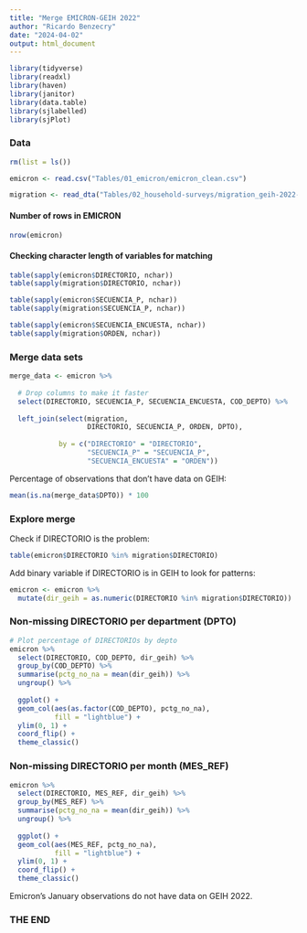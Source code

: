 ```yaml
---
title: "Merge EMICRON-GEIH 2022"
author: "Ricardo Benzecry"
date: "2024-04-02"
output: html_document
---
```


```r
library(tidyverse)
library(readxl)
library(haven)
library(janitor)
library(data.table)
library(sjlabelled)
library(sjPlot)
```

### Data

```r
rm(list = ls())

emicron <- read.csv("Tables/01_emicron/emicron_clean.csv")

migration <- read_dta("Tables/02_household-surveys/migration_geih-2022-clean.dta")


```

#### Number of rows in EMICRON
```r
nrow(emicron)
```

#### Checking character length of variables for matching
```r
table(sapply(emicron$DIRECTORIO, nchar))
table(sapply(migration$DIRECTORIO, nchar))

table(sapply(emicron$SECUENCIA_P, nchar))
table(sapply(migration$SECUENCIA_P, nchar))

table(sapply(emicron$SECUENCIA_ENCUESTA, nchar))
table(sapply(migration$ORDEN, nchar))
```
### Merge data sets


```r
merge_data <- emicron %>% 
  
  # Drop columns to make it faster
  select(DIRECTORIO, SECUENCIA_P, SECUENCIA_ENCUESTA, COD_DEPTO) %>% 
  
  left_join(select(migration, 
                   DIRECTORIO, SECUENCIA_P, ORDEN, DPTO),
            
            by = c("DIRECTORIO" = "DIRECTORIO", 
                   "SECUENCIA_P" = "SECUENCIA_P",
                   "SECUENCIA_ENCUESTA" = "ORDEN")) 

```

Percentage of observations that don't have data on GEIH:

```r
mean(is.na(merge_data$DPTO)) * 100
```


### Explore merge


Check if DIRECTORIO is the problem:

```r
table(emicron$DIRECTORIO %in% migration$DIRECTORIO)
```


Add binary variable if DIRECTORIO is in GEIH to look for patterns:
```r
emicron <- emicron %>% 
  mutate(dir_geih = as.numeric(DIRECTORIO %in% migration$DIRECTORIO)) 
```


### Non-missing DIRECTORIO per department (DPTO)

```r
# Plot percentage of DIRECTORIOs by depto
emicron %>% 
  select(DIRECTORIO, COD_DEPTO, dir_geih) %>% 
  group_by(COD_DEPTO) %>% 
  summarise(pctg_no_na = mean(dir_geih)) %>% 
  ungroup() %>% 
  
  ggplot() +
  geom_col(aes(as.factor(COD_DEPTO), pctg_no_na),
           fill = "lightblue") +
  ylim(0, 1) +
  coord_flip() +
  theme_classic()
```

### Non-missing DIRECTORIO per month (MES_REF)

```R

emicron %>% 
  select(DIRECTORIO, MES_REF, dir_geih) %>% 
  group_by(MES_REF) %>% 
  summarise(pctg_no_na = mean(dir_geih)) %>% 
  ungroup() %>% 
  
  ggplot() +
  geom_col(aes(MES_REF, pctg_no_na),
           fill = "lightblue") +
  ylim(0, 1) +
  coord_flip() +
  theme_classic()
```

Emicron's January observations do not have data on GEIH 2022. 


### THE END